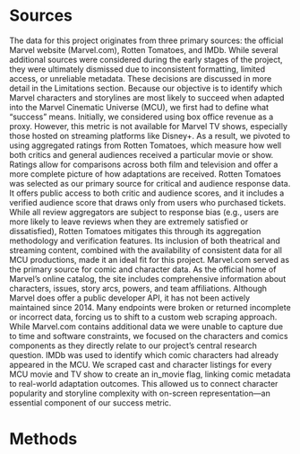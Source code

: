 # Sources

The data for this project originates from three primary sources: the official Marvel website (Marvel.com), Rotten Tomatoes, and IMDb. While several additional sources were considered during the early stages of the project, they were ultimately dismissed due to inconsistent formatting, limited access, or unreliable metadata. These decisions are discussed in more detail in the Limitations section.
Because our objective is to identify which Marvel characters and storylines are most likely to succeed when adapted into the Marvel Cinematic Universe (MCU), we first had to define what “success” means. Initially, we considered using box office revenue as a proxy. However, this metric is not available for Marvel TV shows, especially those hosted on streaming platforms like Disney+. As a result, we pivoted to using aggregated ratings from Rotten Tomatoes, which measure how well both critics and general audiences received a particular movie or show. Ratings allow for comparisons across both film and television and offer a more complete picture of how adaptations are received.
Rotten Tomatoes was selected as our primary source for critical and audience response data. It offers public access to both critic and audience scores, and it includes a verified audience score that draws only from users who purchased tickets. While all review aggregators are subject to response bias (e.g., users are more likely to leave reviews when they are extremely satisfied or dissatisfied), Rotten Tomatoes mitigates this through its aggregation methodology and verification features. Its inclusion of both theatrical and streaming content, combined with the availability of consistent data for all MCU productions, made it an ideal fit for this project.
Marvel.com served as the primary source for comic and character data. As the official home of Marvel’s online catalog, the site includes comprehensive information about characters, issues, story arcs, powers, and team affiliations. Although Marvel does offer a public developer API, it has not been actively maintained since 2014. Many endpoints were broken or returned incomplete or incorrect data, forcing us to shift to a custom web scraping approach. While Marvel.com contains additional data we were unable to capture due to time and software constraints, we focused on the characters and comics components as they directly relate to our project’s central research question.
IMDb was used to identify which comic characters had already appeared in the MCU. We scraped cast and character listings for every MCU movie and TV show to create an in_movie flag, linking comic metadata to real-world adaptation outcomes. This allowed us to connect character popularity and storyline complexity with on-screen representation—an essential component of our success metric.

# Methods
